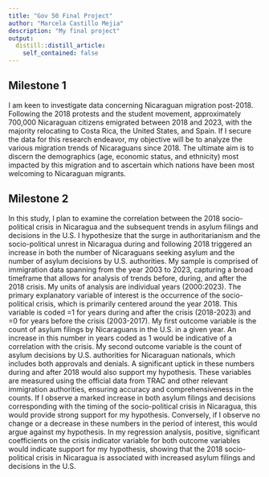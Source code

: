 ```yaml
---
title: "Gov 50 Final Project"
author: "Marcela Castillo Mejia"
description: "My final project"
output:
  distill::distill_article:
    self_contained: false
---
```




## Milestone 1

I am keen to investigate data concerning Nicaraguan migration post-2018. Following the 2018 protests and the student movement, approximately 700,000 Nicaraguan citizens emigrated between 2018 and 2023, with the majority relocating to Costa Rica, the United States, and Spain. If I secure the data for this research endeavor, my objective will be to analyze the various migration trends of Nicaraguans since 2018. The ultimate aim is to discern the demographics (age, economic status, and ethnicity) most impacted by this migration and to ascertain which nations have been most welcoming to Nicaraguan migrants.

## Milestone 2
In this study, I plan to examine the correlation between the 2018 socio-political crisis in Nicaragua and the subsequent trends in asylum filings and decisions in the U.S. I hypothesize that the surge in authoritarianism and the socio-political unrest in Nicaragua during and following 2018 triggered an increase in both the number of Nicaraguans seeking asylum and the number of asylum decisions by U.S. authorities.
My sample is comprised of immigration data spanning from the year 2003 to 2023, capturing a broad timeframe that allows for analysis of trends before, during, and after the 2018 crisis. My units of analysis are individual years (2000:2023).
The primary explanatory variable of interest is the occurrence of the socio-political crisis, which is primarily centered around the year 2018. This variable is coded =1 for years during and after the crisis (2018-2023) and =0 for years before the crisis (2003-2017).
My first outcome variable is the count of asylum filings by Nicaraguans in the U.S. in a given year. An increase in this number in years coded as 1 would be indicative of a correlation with the crisis. My second outcome variable is the count of asylum decisions by U.S. authorities for Nicaraguan nationals, which includes both approvals and denials. A significant uptick in these numbers during and after 2018 would also support my hypothesis.
These variables are measured using the official data from TRAC and other relevant immigration authorities, ensuring accuracy and comprehensiveness in the counts.
If I observe a marked increase in both asylum filings and decisions corresponding with the timing of the socio-political crisis in Nicaragua, this would provide strong support for my hypothesis. Conversely, if I observe no change or a decrease in these numbers in the period of interest, this would argue against my hypothesis.
In my regression analysis, positive, significant coefficients on the crisis indicator variable for both outcome variables would indicate support for my hypothesis, showing that the 2018 socio-political crisis in Nicaragua is associated with increased asylum filings and decisions in the U.S.